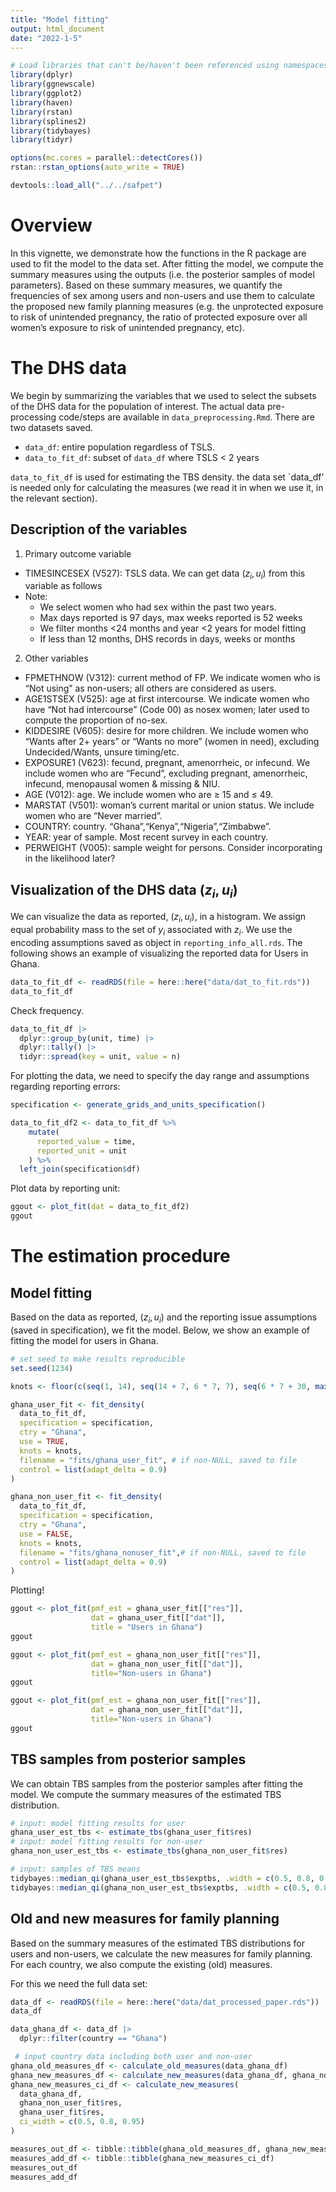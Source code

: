 ```yaml
---
title: "Model fitting"
output: html_document
date: "2022-1-5"
---
```


```r
# Load libraries that can't be/haven't been referenced using namespaces
library(dplyr)
library(ggnewscale)
library(ggplot2)
library(haven)
library(rstan) 
library(splines2)
library(tidybayes)
library(tidyr)

options(mc.cores = parallel::detectCores())
rstan::rstan_options(auto_write = TRUE)

devtools::load_all("../../safpet")
```

# Overview 

In this vignette, we demonstrate how the functions in the R package are used to fit the model to the data set. After 
fitting the model, we compute the summary measures using the outputs (i.e. the posterior samples of model parameters).
Based on these summary measures, we quantify the frequencies of sex among users and non-users and use them to calculate 
the proposed new family planning measures (e.g. the unprotected exposure to risk of unintended pregnancy, the ratio of 
protected exposure over all women's exposure to risk of unintended pregnancy, etc). 

# The DHS data

We begin by summarizing the variables that we used to select the subsets of the DHS data for the population of interest.
The actual data pre-processing code/steps are available in `data_preprocessing.Rmd`. There are two datasets saved. 

- `data_df`: entire population regardless of TSLS. 
- `data_to_fit_df`: subset of `data_df` where TSLS < 2 years

`data_to_fit_df` is used for estimating the TBS density. the data set 
`data_df' is needed only for calculating the measures (we read it in when we use it, in the relevant section).

## Description of the variables

1. Primary outcome variable

- TIMESINCESEX (V527): TSLS data. We can get data $(z_i, u_i)$ from this variable as follows
\begin{align*}
   \text{ When } 100 \leq \text{ TIMESINCESEX } \leq 197 \text{ then } u[i] = 1 \text{ (reporting in days)} \text{ and } z_i = \text{ TIMESINCESEX } - 100,\\
   \text{ When } 201 \leq \text{ TIMESINCESEX } \leq 252 \text{ then } u[i] = 2 \text{ (reporting in weeks)} \text{ and } z_i = \text{ TIMESINCESEX } - 200,\\
      \text{ When } 301 \leq \text{ TIMESINCESEX } \leq 397 \text{ then } u[i] = 3 \text{ (reporting in months)} \text{ and } z_i = \text{ TIMESINCESEX } - 300,\\
         \text{ When } 401 \leq \text{ TIMESINCESEX } \leq 449 \text{ then } u[i] = 4 \text{ (reporting in years)} \text{ and } z_i = \text{ TIMESINCESEX } - 400\\
\end{align*}
- Note:
  - We select women who had sex within the past two years. 
  - Max days reported is 97 days, max weeks reported is 52 weeks 
  - We filter months <24 months and year <2 years for model fitting
  - If less than 12 months, DHS records in days, weeks or months
  
2. Other variables

- FPMETHNOW (V312): current method of FP. We indicate women who is "Not using" as non-users; all others are considered as users.
- AGE1STSEX (V525): age at first intercourse. We indicate women who have "Not had intercourse" (Code 00) as nosex women; later used to compute the proportion of no-sex.
- KIDDESIRE (V605): desire for more children. We include women who "Wants after 2+ years" or "Wants no more" (women in need), excluding Undecided/Wants, unsure timing/etc.
- EXPOSURE1 (V623): fecund, pregnant, amenorrheic, or infecund. We include women who are "Fecund", excluding pregnant, amenorrheic, infecund, menopausal women & missing & NIU.
- AGE (V012): age. We include women who are $\geq$ 15 and $\leq$ 49.
- MARSTAT (V501): woman's current marital or union status. We include women who are "Never married".
- COUNTRY: country. "Ghana","Kenya","Nigeria","Zimbabwe".
- YEAR: year of sample. Most recent survey in each country.
- PERWEIGHT (V005): sample weight for persons. Consider incorporating in the likelihood later?

## Visualization of the DHS data $(z_i, u_i)$

We can visualize the data as reported, $(z_i, u_i)$, in a histogram. We assign equal probability mass to the set of
$y_i$ associated with $z_i$. We use the encoding assumptions saved as object in `reporting_info_all.rds`. The following
shows an example of visualizing the reported data for Users in Ghana.

```r
data_to_fit_df <- readRDS(file = here::here("data/dat_to_fit.rds"))
data_to_fit_df
```

Check frequency.

```r
data_to_fit_df |>
  dplyr::group_by(unit, time) |>
  dplyr::tally() |>
  tidyr::spread(key = unit, value = n)
```

For plotting the data, we need to specify the day range and assumptions regarding reporting errors:

```r
specification <- generate_grids_and_units_specification()
```

```r
data_to_fit_df2 <- data_to_fit_df %>%
    mutate(
      reported_value = time,
      reported_unit = unit
    ) %>% 
  left_join(specification$df)
```

Plot data by reporting unit:
```r
ggout <- plot_fit(dat = data_to_fit_df2)
ggout
```

# The estimation procedure

## Model fitting 

Based on the data as reported, $(z_i, u_i)$ and the reporting issue assumptions (saved in specification), we fit the 
model. Below, we show an example of fitting the model for users in Ghana. 

```r
# set seed to make results reproducible
set.seed(1234)

knots <- floor(c(seq(1, 14), seq(14 + 7, 6 * 7, 7), seq(6 * 7 + 30, max(specification$grid) - 30, 30)))

ghana_user_fit <- fit_density(
  data_to_fit_df,
  specification = specification, 
  ctry = "Ghana",
  use = TRUE,
  knots = knots,
  filename = "fits/ghana_user_fit", # if non-NULL, saved to file
  control = list(adapt_delta = 0.9)
)

ghana_non_user_fit <- fit_density(
  data_to_fit_df, 
  specification = specification, 
  ctry = "Ghana",
  use = FALSE,
  knots = knots,
  filename = "fits/ghana_nonuser_fit",# if non-NULL, saved to file
  control = list(adapt_delta = 0.9)
)
```

Plotting!

```r
ggout <- plot_fit(pmf_est = ghana_user_fit[["res"]], 
                  dat = ghana_user_fit[["dat"]],
                  title = "Users in Ghana")
ggout
```

```r
ggout <- plot_fit(pmf_est = ghana_non_user_fit[["res"]], 
                  dat = ghana_non_user_fit[["dat"]],
                  title="Non-users in Ghana")
ggout
```

```r
ggout <- plot_fit(pmf_est = ghana_non_user_fit[["res"]], 
                  dat = ghana_non_user_fit[["dat"]],
                  title="Non-users in Ghana")
ggout
```


## TBS samples from posterior samples 

We can obtain TBS samples from the posterior samples after fitting the model. We compute the summary measures of the 
estimated TBS distribution.

```r
# input: model fitting results for user
ghana_user_est_tbs <- estimate_tbs(ghana_user_fit$res) 
# input: model fitting results for non-user
ghana_non_user_est_tbs <- estimate_tbs(ghana_non_user_fit$res)

# input: samples of TBS means
tidybayes::median_qi(ghana_user_est_tbs$exptbs, .width = c(0.5, 0.8, 0.95))
tidybayes::median_qi(ghana_non_user_est_tbs$exptbs, .width = c(0.5, 0.8, 0.95))
```

## Old and new measures for family planning

Based on the summary measures of the estimated TBS distributions for users and non-users, we calculate the new measures for family planning. For each country, we also compute the existing (old) measures. 

For this we need the full data set: 
```r
data_df <- readRDS(file = here::here("data/dat_processed_paper.rds"))
data_df
```

```r
data_ghana_df <- data_df |>
  dplyr::filter(country == "Ghana")

 # input country data including both user and non-user
ghana_old_measures_df <- calculate_old_measures(data_ghana_df)
ghana_new_measures_df <- calculate_new_measures(data_ghana_df, ghana_non_user_fit$res, ghana_user_fit$res)
ghana_new_measures_ci_df <- calculate_new_measures(
  data_ghana_df, 
  ghana_non_user_fit$res, 
  ghana_user_fit$res, 
  ci_width = c(0.5, 0.8, 0.95)
)

measures_out_df <- tibble::tibble(ghana_old_measures_df, ghana_new_measures_df)
measures_add_df <- tibble::tibble(ghana_new_measures_ci_df)
measures_out_df
measures_add_df
```
